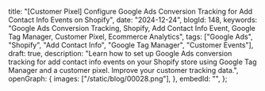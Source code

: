   title:
    "[Customer Pixel] Configure Google Ads Conversion Tracking for Add Contact Info Events on Shopify",
  date: "2024-12-24",
  blogId: 148,
  keywords:
    "Google Ads Conversion Tracking, Shopify, Add Contact Info Event, Google Tag Manager, Customer Pixel, Ecommerce Analytics",
  tags: ["Google Ads", "Shopify", "Add Contact Info", "Google Tag Manager", "Customer Events"],
  draft: true,
  description:
    "Learn how to set up Google Ads conversion tracking for add contact info events on your Shopify store using Google Tag Manager and a customer pixel. Improve your customer tracking data.",
  openGraph: {
    images: ["/static/blog/00028.png"],
  },
  embedId: "",
};

<DataLayerCodeBlock fileName="add_contact_info.js" />
